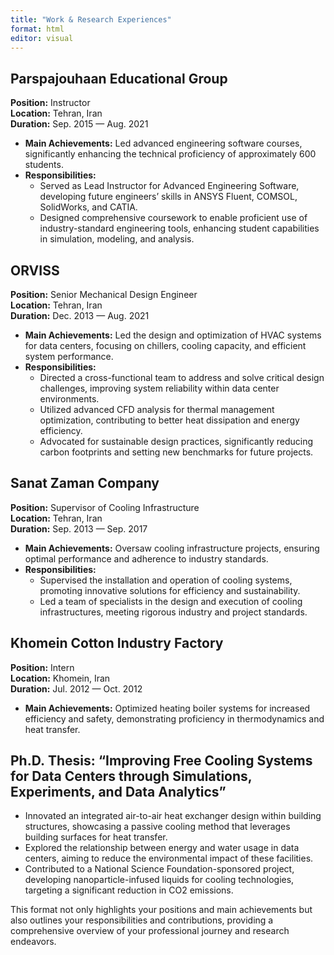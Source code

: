 ```yaml
---
title: "Work & Research Experiences"
format: html
editor: visual
---
```


## Parspajouhaan Educational Group

**Position:** Instructor\
**Location:** Tehran, Iran\
**Duration:** Sep. 2015 — Aug. 2021

-   **Main Achievements:** Led advanced engineering software courses, significantly enhancing the technical proficiency of approximately 600 students.
-   **Responsibilities:**
    -   Served as Lead Instructor for Advanced Engineering Software, developing future engineers' skills in ANSYS Fluent, COMSOL, SolidWorks, and CATIA.
    -   Designed comprehensive coursework to enable proficient use of industry-standard engineering tools, enhancing student capabilities in simulation, modeling, and analysis.

## ORVISS

**Position:** Senior Mechanical Design Engineer\
**Location:** Tehran, Iran\
**Duration:** Dec. 2013 — Aug. 2021

-   **Main Achievements:** Led the design and optimization of HVAC systems for data centers, focusing on chillers, cooling capacity, and efficient system performance.
-   **Responsibilities:**
    -   Directed a cross-functional team to address and solve critical design challenges, improving system reliability within data center environments.
    -   Utilized advanced CFD analysis for thermal management optimization, contributing to better heat dissipation and energy efficiency.
    -   Advocated for sustainable design practices, significantly reducing carbon footprints and setting new benchmarks for future projects.

## Sanat Zaman Company

**Position:** Supervisor of Cooling Infrastructure\
**Location:** Tehran, Iran\
**Duration:** Sep. 2013 — Sep. 2017

-   **Main Achievements:** Oversaw cooling infrastructure projects, ensuring optimal performance and adherence to industry standards.
-   **Responsibilities:**
    -   Supervised the installation and operation of cooling systems, promoting innovative solutions for efficiency and sustainability.
    -   Led a team of specialists in the design and execution of cooling infrastructures, meeting rigorous industry and project standards.

## Khomein Cotton Industry Factory

**Position:** Intern\
**Location:** Khomein, Iran\
**Duration:** Jul. 2012 — Oct. 2012

-   **Main Achievements:** Optimized heating boiler systems for increased efficiency and safety, demonstrating proficiency in thermodynamics and heat transfer.

## Ph.D. Thesis: "Improving Free Cooling Systems for Data Centers through Simulations, Experiments, and Data Analytics"

-   Innovated an integrated air-to-air heat exchanger design within building structures, showcasing a passive cooling method that leverages building surfaces for heat transfer.
-   Explored the relationship between energy and water usage in data centers, aiming to reduce the environmental impact of these facilities.
-   Contributed to a National Science Foundation-sponsored project, developing nanoparticle-infused liquids for cooling technologies, targeting a significant reduction in CO2 emissions.

This format not only highlights your positions and main achievements but also outlines your responsibilities and contributions, providing a comprehensive overview of your professional journey and research endeavors.
